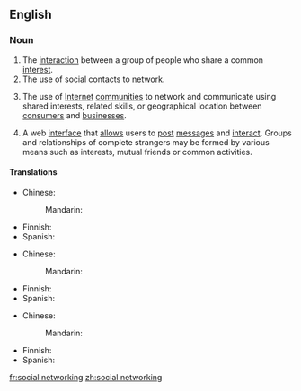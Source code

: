 ==English==

===Noun===
{{en-noun|-}}

# The [[interaction]] between a group of people who share a common [[interest]].
# The use of social contacts to [[network]].
# {{lb|en|Internet|business}} The use of [[Internet]] [[community|communities]] to network and communicate using shared interests, related skills, or geographical location between [[consumers]] and [[businesses]].
# {{rfv-sense|lang=en}} {{lb|en|Internet}} A web [[interface]] that [[allow]]s users to [[post]] [[messages]] and [[interact]]. Groups and relationships of complete strangers may be formed by various means such as interests, mutual friends or common activities.

====Translations====
{{trans-top|interaction between a group of people}}
* Chinese: 
*: Mandarin: {{t-needed|cmn}}
{{trans-mid}}
* Finnish: {{t|fi|verkottuminen}}
* Spanish: {{t-needed|es}}
{{trans-bottom}}

{{trans-top|use of social contacts to network}}
* Chinese: 
*: Mandarin: {{t-needed|cmn}}
{{trans-mid}}
* Finnish: {{t|fi|verkottuminen}}
* Spanish: {{t-needed|es}}
{{trans-bottom}}

{{trans-top|use of Internet communities}}
* Chinese: 
*: Mandarin: {{t-needed|cmn}}
{{trans-mid}}
* Finnish: {{t|fi|verkottuminen}}
* Spanish: {{t-needed|es}}
{{trans-bottom}}

[[fr:social networking]]
[[zh:social networking]]